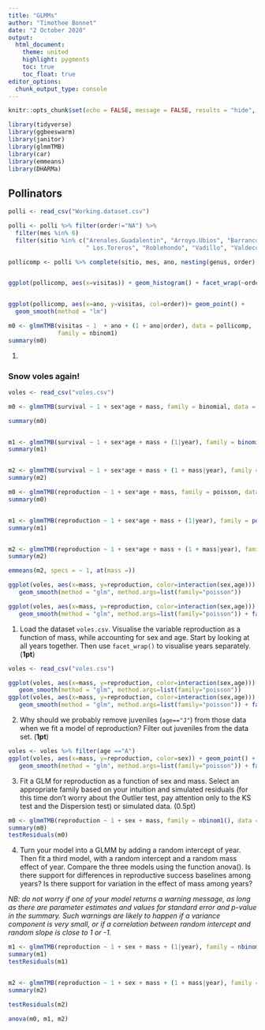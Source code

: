 ```yaml
---
title: "GLMMs"
author: "Timothee Bonnet"
date: "2 October 2020"
output: 
  html_document:
    theme: united
    highlight: pygments
    toc: true
    toc_float: true
editor_options: 
  chunk_output_type: console
---
```


```r
knitr::opts_chunk$set(echo = FALSE, message = FALSE, results = "hide", fig.show='hide')
```

```r
library(tidyverse)
library(ggbeeswarm)
library(janitor)
library(glmmTMB)
library(car)
library(emmeans)
library(DHARMa)
```


## 


## Pollinators

```r
polli <- read_csv("Working.dataset.csv")

polli <- polli %>% filter(order!="NA") %>%
  filter(mes %in% 6)
  filter(sitio %in% c("Arenales.Guadalentin", "Arroyo.Ubios", "Barranco.La.Canal", "Calarilla", 
                      " Los.Toreros", "Roblehondo", "Vadillo", "Valdecuevas"))

pollicomp <- polli %>% complete(sitio, mes, ano, nesting(genus, order), fill = list(censo.num=0, visitas=0)) %>% filter(order!="NA")


ggplot(pollicomp, aes(x=visitas)) + geom_histogram() + facet_wrap(~order) 


ggplot(pollicomp, aes(x=ano, y=visitas, col=order))+ geom_point() +
  geom_smooth(method = "lm")

m0 <- glmmTMB(visitas ~ 1  + ano + (1 + ano|order), data = pollicomp,
              family = nbinom1)
summary(m0)
```

1. 


### Snow voles again!

```r
voles <- read_csv("voles.csv")

m0 <- glmmTMB(survival ~ 1 + sex*age + mass, family = binomial, data = voles)

summary(m0)


m1 <- glmmTMB(survival ~ 1 + sex*age + mass + (1|year), family = binomial(), data = voles)
summary(m1)


m2 <- glmmTMB(survival ~ 1 + sex*age + mass + (1 + mass|year), family = binomial, data = voles)
summary(m2)
```

```r
m0 <- glmmTMB(reproduction ~ 1 + sex*age + mass, family = poisson, data = voles)
summary(m0)


m1 <- glmmTMB(reproduction ~ 1 + sex*age + mass + (1|year), family = poisson(), data = voles)
summary(m1)


m2 <- glmmTMB(reproduction ~ 1 + sex*age + mass + (1 + mass|year), family = poisson, data = voles)
summary(m2)

emmeans(m2, specs = ~ 1, at(mass =))

ggplot(voles, aes(x=mass, y=reproduction, color=interaction(sex,age))) + geom_point() + 
   geom_smooth(method = "glm", method.args=list(family="poisson"))

ggplot(voles, aes(x=mass, y=reproduction, color=interaction(sex,age))) + geom_point() + 
   geom_smooth(method = "glm", method.args=list(family="poisson")) + facet_wrap(~ year)
```

1. Load the dataset ```voles.csv```. Visualise the variable reproduction as a function of mass, while accounting for sex and age. Start by looking at all years together. Then use ```facet_wrap()``` to visualise years separately. (**1pt**)

```r
voles <- read_csv("voles.csv")

ggplot(voles, aes(x=mass, y=reproduction, color=interaction(sex,age))) + geom_point() + 
   geom_smooth(method = "glm", method.args=list(family="poisson"))
ggplot(voles, aes(x=mass, y=reproduction, color=interaction(sex,age))) + geom_point() + 
   geom_smooth(method = "glm", method.args=list(family="poisson")) + facet_wrap(~ year)
```

2. Why should we probably remove juveniles (```age=="J"```) from those data when we fit a model of reproduction? Filter out juveniles from the data set. (**1pt**)

```r
voles <- voles %>% filter(age =="A")
ggplot(voles, aes(x=mass, y=reproduction, color=sex)) + geom_point() + 
   geom_smooth(method = "glm", method.args=list(family="poisson")) + facet_wrap(~ year)
```


3. Fit a GLM for reproduction as a function of sex and mass. Select an appropriate family based on your intuition and simulated residuals (for this time don't worry about the Outlier test, pay attention only to the KS test and the Dispersion test) or simulated data. (0.5pt)

```r
m0 <- glmmTMB(reproduction ~ 1 + sex + mass, family = nbinom1(), data = voles)
summary(m0)
testResiduals(m0)

```

4. Turn your model into a GLMM by adding a random intercept of year. Then fit a third model, with a random intercept and a random mass effect of year. Compare the three models using the function anova(). Is there support for differences in reproductive success baselines among years? Is there support for variation in the effect of mass among years?

_NB: do not worry if one of your model returns a warning message, as long as there are parameter estimates and values for standard error and p-value in the summary. Such warnings are likely to happen if a variance component is very small, or if a correlation between random intercept and random slope is close to 1 or -1._

```r

m1 <- glmmTMB(reproduction ~ 1 + sex + mass + (1|year), family = nbinom1(), data = voles)
summary(m1)
testResiduals(m1)


m2 <- glmmTMB(reproduction ~ 1 + sex + mass + (1 + mass|year), family = nbinom1(), data = voles)
summary(m2)

testResiduals(m2)

anova(m0, m1, m2)
```



